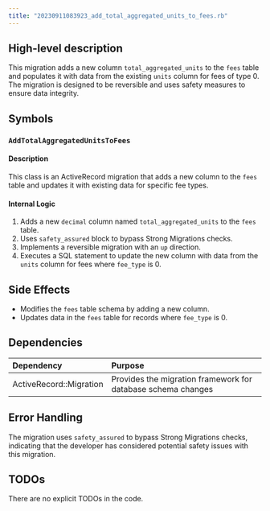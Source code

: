 ```yaml
---
title: "20230911083923_add_total_aggregated_units_to_fees.rb"
---
```


## High-level description
This migration adds a new column `total_aggregated_units` to the `fees` table and populates it with data from the existing `units` column for fees of type 0. The migration is designed to be reversible and uses safety measures to ensure data integrity.

## Symbols

### `AddTotalAggregatedUnitsToFees`
#### Description
This class is an ActiveRecord migration that adds a new column to the `fees` table and updates it with existing data for specific fee types.

#### Internal Logic
1. Adds a new `decimal` column named `total_aggregated_units` to the `fees` table.
2. Uses `safety_assured` block to bypass Strong Migrations checks.
3. Implements a reversible migration with an `up` direction.
4. Executes a SQL statement to update the new column with data from the `units` column for fees where `fee_type` is 0.

## Side Effects
- Modifies the `fees` table schema by adding a new column.
- Updates data in the `fees` table for records where `fee_type` is 0.

## Dependencies
| Dependency | Purpose |
|:-----------|:--------|
| ActiveRecord::Migration | Provides the migration framework for database schema changes |

## Error Handling
The migration uses `safety_assured` to bypass Strong Migrations checks, indicating that the developer has considered potential safety issues with this migration.

## TODOs
There are no explicit TODOs in the code.